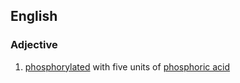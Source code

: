 ==English==

===Adjective===
{{en-adj|-}}

# {{lb|en|biochemistry}} [[phosphorylated]] with five units of [[phosphoric acid]]